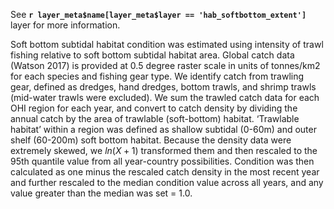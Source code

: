 See **`r layer_meta$name[layer_meta$layer == 'hab_softbottom_extent']`** layer for more information.

Soft bottom subtidal habitat condition was estimated using intensity of trawl fishing relative to soft bottom subtidal habitat area. Global catch data (Watson 2017) is provided at 0.5 degree raster scale in units of tonnes/km2 for each species and fishing gear type.  We identify catch from trawling gear, defined as dredges, hand dredges, bottom trawls, and shrimp trawls (mid-water trawls were excluded). We sum the trawled catch data for each OHI region for each year, and convert to catch density by dividing the annual catch by the area of trawlable (soft-bottom) habitat. ‘Trawlable habitat’ within a region was defined as shallow subtidal (0-60m) and outer shelf (60-200m) soft bottom habitat. Because the density data were extremely skewed, we $ln(X+1)$ transformed them and then rescaled to the 95th quantile value from all year-country possibilities. Condition was then calculated as one minus the rescaled catch density in the most recent year and further rescaled to the median condition value across all years, and any value greater than the median was set = 1.0. 
